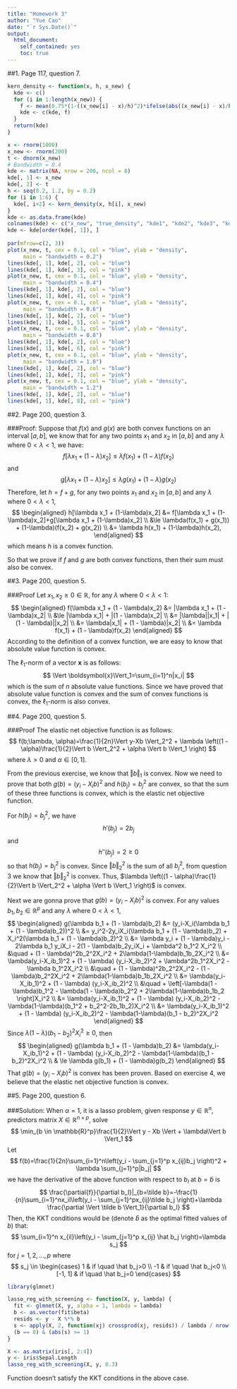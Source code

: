```yaml
---
title: "Homework 3"
author: "Yue Cao"
date: "`r Sys.Date()`"
output:
  html_document:
    self_contained: yes
    toc: true
---
```

<!--
%\VignetteEngine{knitr::rmarkdown}
%\VignetteIndexEntry{The ridge regression vignette}
-->

##1. Page 117, question 7.
```r
kern_density <- function(x, h, x_new) {
  kde <- c()
  for (i in 1:length(x_new)) {
    f <- mean(0.75*(1-((x_new[i] - x)/h)^2)*ifelse(abs((x_new[i] - x)/h) <= 1, 1, 0))/h
    kde <- c(kde, f)
  }
  return(kde)
}

x <- rnorm(1000)
x_new <- rnorm(200)
t <- dnorm(x_new)
# Bandwidth = 0.4
kde <- matrix(NA, nrow = 200, ncol = 8)
kde[, 1] <- x_new
kde[, 2] <- t
h <- seq(0.2, 1.2, by = 0.2)
for (i in 1:6) {
  kde[, i+2] <- kern_density(x, h[i], x_new)
}
kde <- as.data.frame(kde)
colnames(kde) <- c("x_new", "true_density", "kde1", "kde2", "kde3", "kde4", "kde5", "kde6")
kde <- kde[order(kde[, 1]), ]
  
par(mfrow=c(2, 3))
plot(x_new, t, cex = 0.1, col = "blue", ylab = "density",
     main = "bandwidth = 0.2")
lines(kde[, 1], kde[, 2], col = "blue")
lines(kde[, 1], kde[, 3], col = "pink")
plot(x_new, t, cex = 0.1, col = "blue", ylab = "density",
     main = "bandwidth = 0.4")
lines(kde[, 1], kde[, 2], col = "blue")
lines(kde[, 1], kde[, 4], col = "pink")
plot(x_new, t, cex = 0.1, col = "blue", ylab = "density",
     main = "bandwidth = 0.6")
lines(kde[, 1], kde[, 2], col = "blue")
lines(kde[, 1], kde[, 5], col = "pink")
plot(x_new, t, cex = 0.1, col = "blue", ylab = "density",
     main = "bandwidth = 0.8")
lines(kde[, 1], kde[, 2], col = "blue")
lines(kde[, 1], kde[, 6], col = "pink")
plot(x_new, t, cex = 0.1, col = "blue", ylab = "density",
     main = "bandwidth = 1.0")
lines(kde[, 1], kde[, 2], col = "blue")
lines(kde[, 1], kde[, 7], col = "pink")
plot(x_new, t, cex = 0.1, col = "blue", ylab = "density",
     main = "bandwidth = 1.2")
lines(kde[, 1], kde[, 2], col = "blue")
lines(kde[, 1], kde[, 8], col = "pink")

```


##2. Page 200, question 3.

###Proof:
Suppose that $f(x)$ and $g(x)$ are both convex functions on an interval $[a, b]$, we know that for any two points $x_1$ and $x_2$ in $[a, b]$ and any $\lambda$ where $0<\lambda<1$, we have:
$$
f[\lambda x_1 + (1-\lambda)x_2] \le \lambda f(x_1) + (1-\lambda)f(x_2)
$$
and
$$
g[\lambda x_1 + (1-\lambda)x_2] \le \lambda g(x_1) + (1-\lambda)g(x_2)
$$
Therefore, let $h=f+g$, for any two points $x_1$ and $x_2$ in $[a, b]$ and any $\lambda$ where $0<\lambda<1$,
$$
\begin{aligned}
h[\lambda x_1 + (1-\lambda)x_2] &= f[\lambda x_1 + (1-\lambda)x_2]+g[\lambda x_1 + (1-\lambda)x_2] \\
&\le \lambda(f(x_1) + g(x_1)) + (1-\lambda)(f(x_2) + g(x_2)) \\
&= \lambda h(x_1) + (1-\lambda)h(x_2),
\end{aligned}
$$
which means $h$ is a convex function.

So that we prove if $f$ and $g$ are both convex functions, then their sum must also be convex.


##3. Page 200, question 5.

###Proof
Let $x_1, x_2 \ge 0 \in \mathbb{R}$, for any $\lambda$ where $0<\lambda<1$:
$$
\begin{aligned}
f(\lambda x_1 + (1 - \lambda)x_2) &= |\lambda x_1 + (1 - \lambda)x_2| \\
&\le |\lambda x_1| + |(1 - \lambda)x_2| \\
&= |\lambda||x_1| + |(1 - \lambda)||x_2| \\
&= \lambda|x_1| + (1 - \lambda)|x_2| \\
&= \lambda f(x_1) + (1 - \lambda)f(x_2)
\end{aligned}
$$
According to the definition of a convex function, we are easy to know that absolute value function is convex.

The $\ell_1$-norm of a vector $\boldsymbol{x}$ is as follows:
$$
\Vert \boldsymbol{x}\Vert_1=\sum_{i=1}^n|x_i|
$$
which is the sum of $n$ absolute value functions. Since we have proved that absolute value function is convex and the sum of convex functions is convex, the $\ell_1$-norm is also convex.


##4. Page 200, question 5.

###Proof
The elastic net objective function is as follows:
$$
f(b;\lambda, \alpha)=\frac{1}{2n}\Vert y-Xb \Vert_2^2 + \lambda \left((1 - \alpha)\frac{1}{2}\Vert b \Vert_2^2 + \alpha \Vert b \Vert_1 \right)
$$
where $\lambda > 0$ and $\alpha \in [0, 1]$.

From the previous exercise, we know that $\Vert b \Vert_1$ is convex. Now we need to prove that both $g(b)=(y_i-X_ib)^2$ and $h(b_j)=b_j^2$ are convex, so that the sum of these three functions is convex, which is the elastic net objective function.

For $h(b_j)=b_j^2$, we have
$$
h'(b_j)=2b_j
$$
and
$$
h''(b_j)=2 \ge 0
$$
so that $h(b_j)=b_j^2$ is convex. Since $\Vert b \Vert_2^2$ is the sum of all $b_j^2$, from question 3 we know that $\Vert b \Vert_2^2$ is convex. Thus, $\lambda \left((1 - \alpha)\frac{1}{2}\Vert b \Vert_2^2 + \alpha \Vert b \Vert_1 \right)$ is convex.

Next we are gonna prove that $g(b)=(y_i-X_ib)^2$ is convex. For any values $b_1, b_2 \in \mathbb{R}^p$ and any $\lambda$ where $0<\lambda<1$,
$$
\begin{aligned}
g(\lambda b_1 + (1 - \lambda)b_2) &= (y_i-X_i(\lambda b_1 + (1 - \lambda)b_2))^2 \\
&= y_i^2-2y_iX_i(\lambda b_1 + (1 - \lambda)b_2) + X_i^2(\lambda b_1 + (1 - \lambda)b_2)^2 \\
&= \lambda y_i + (1 - \lambda)y_i - 2\lambda b_1 y_iX_i - 2(1 - \lambda)b_2y_iX_i + \lambda^2 b_1^2 X_i^2 \\
&\quad + (1 - \lambda)^2b_2^2X_i^2 + 2\lambda(1-\lambda)b_1b_2X_i^2 \\
&= \lambda(y_i-X_ib_1)^2 + (1 - \lambda) (y_i-X_ib_2)^2 + \lambda^2b_1^2X_i^2 - \lambda b_1^2X_i^2 \\
&\quad + (1 - \lambda)^2b_2^2X_i^2 - (1 - \lambda)b_2^2X_i^2 + 2\lambda(1-\lambda)b_1b_2X_i^2 \\
&=  \lambda(y_i-X_ib_1)^2 + (1 - \lambda) (y_i-X_ib_2)^2 \\
&\quad + \left[-\lambda(1 - \lambda)b_1^2 - \lambda(1 - \lambda)b_2^2  + 2\lambda(1-\lambda)b_1b_2 \right]X_i^2 \\
&= \lambda(y_i-X_ib_1)^2 + (1 - \lambda) (y_i-X_ib_2)^2 - \lambda(1-\lambda)(b_1^2 + b_2^2-2b_1b_2)X_i^2 \\
&= \lambda(y_i-X_ib_1)^2 + (1 - \lambda) (y_i-X_ib_2)^2 - \lambda(1-\lambda)(b_1 - b_2)^2X_i^2
\end{aligned}
$$
Since $\lambda(1 - \lambda)(b_1-b_2)^2X_i^2 \ge 0$, then
$$
\begin{aligned}
g(\lambda b_1 + (1 - \lambda)b_2) &= \lambda(y_i-X_ib_1)^2 + (1 - \lambda) (y_i-X_ib_2)^2 - \lambda(1-\lambda)(b_1 - b_2)^2X_i^2 \\
& \le \lambda g(b_1) + (1 - \lambda)g(b_2)
\end{aligned}
$$
That $g(b)=(y_i-X_ib)^2$ is convex has been proven. Based on exercise 4, we believe that the elastic net objective function is convex.


##5. Page 200, question 6.

###Solution:
When $\alpha=1$, it is a lasso problem, given response $y \in \mathbb{R}^n$, predictors matrix $X \in \mathbb{R}^{n \times p}$, solve
$$
\min_{b \in \mathbb{R}^p}\frac{1}{2}\Vert y - Xb \Vert + \lambda\Vert b \Vert_1
$$
Let
$$
f(b)=\frac{1}{2n}\sum_{i=1}^n\left(y_i - \sum_{j=1}^p x_{ij}b_j \right)^2 + \lambda \sum_{j=1}^p|b_j|
$$
we have the derivative of the above function with respect to $b_l$ at $b=\tilde b$ is
$$
\frac{\partial{f}}{\partial b_l}|_{b=\tilde b}=-\frac{1}{n}\sum_{i=1}^nx_il\left(y_i - \sum_{j=1}^px_{ij}\tilde b_j \right)+\lambda \frac{\partial \Vert \tilde b \Vert_1}{\partial b_l}
$$
Then, the KKT conditions would be (denote $\hat b$ as the optimal fitted values of $b$) that:
$$
\sum_{i=1}^n x_{il}\left(y_i - \sum_{j=1}^p x_{ij} \hat b_j \right)=\lambda s_j
$$
for $j = 1, 2, ..., p$ where
$$
s_j \in
\begin{cases}
    1 & if \quad \hat b_j>0 \\
    -1 & if \quad \hat b_j<0 \\
    [-1, 1] & if \quad \hat b_j=0
\end{cases}
$$
```r
library(glmnet)

lasso_reg_with_screening <- function(X, y, lambda) {
  fit <- glmnet(X, y, alpha = 1, lambda = lambda)
  b <- as.vector(fit$beta)
  resids <- y - X %*% b
  s <- apply(X, 2, function(xj) crossprod(xj, resids)) / lambda / nrow(X)
  (b == 0) & (abs(s) >= 1)
}

X <- as.matrix(iris[, 2:4])
y <- iris$Sepal.Length
lasso_reg_with_screening(X, y, 0.3)
```

Function \textt{glmnet} doesn't satisfy the KKT conditions in the above case.






